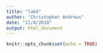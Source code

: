 ```yaml
---
title: "lab4"
author: "Christopher Andrews"
date: "11/4/2018"
output: html_document
---
```


```r
knitr::opts_chunk$set(echo = TRUE)
```

